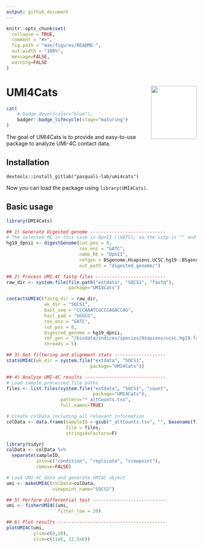 ```yaml
---
output: github_document
---
```


<!-- README.md is generated from README.Rmd. Please edit that file -->

```r
knitr::opts_chunk$set(
  collapse = TRUE,
  comment = "#>",
  fig.path = "man/figures/README-",
  out.width = "100%", 
  message=FALSE, 
  warning=FALSE
)
```

# UMI4Cats <img src="man/figures/logo.png" width="121px" height="140px" align="right" style="padding-left:10px;background-color:white;" />

<!-- badges: start -->
```r
cat(
	# badge_devel(color="blue"),
	badger::badge_lifecycle(stage="maturing")
)
```
<!-- badges: end -->

The goal of UMI4Cats is to provide and easy-to-use package to analyze UMI-4C contact data.

## Installation

```
devtools::install_gitlab("pasquali-lab/umi4cats")
```
Now you can load the package using `library(UMI4Cats)`. 

## Basic usage

```r
library(UMI4Cats)
``` 

```r
## 1) Generate Digested genome ----------------------------
# The selected RE in this case is DpnII (|GATC), so the cs5p is "" and cs3p is GATC
hg19_dpnii <- digestGenome(cut_pos = 0,
                           res_enz = "GATC",
                           name_RE = "DpnII",
                           refgen = BSgenome.Hsapiens.UCSC.hg19::BSgenome.Hsapiens.UCSC.hg19, 
                           out_path = "digested_genome/")

## 2) Process UMI-4C fastq files --------------------------
raw_dir <- system.file(file.path("extdata", "SOCS1", "fastq"), 
                       package="UMI4Cats")

contactsUMI4C(fastq_dir = raw_dir,
              wk_dir = "SOCS1",
              bait_seq = "CCCAAATCGCCCAGACCAG",
              bait_pad = "GCGCG",
              res_enz = "GATC",
              cut_pos = 0,
              digested_genome = hg19_dpnii,
              ref_gen = "/biodata/indices/species/Hsapiens/ucsc.hg19.fa", # change it to the path of 
              threads = 5)
```

```r
## 3) Get filtering and alignment stats -------------------
statsUMI4C(wk_dir = system.file("extdata", "SOCS1",
                               package="UMI4Cats"))

## 4) Analyze UMI-4C results ------------------------------
# Load sample processed file paths
files <- list.files(system.file("extdata", "SOCS1", "count", 
                                package="UMI4Cats"),
                    pattern="*_altCounts.tsv",
                    full.names=TRUE)

# Create colData including all relevant information
colData <- data.frame(sampleID = gsub("_altCounts.tsv", "", basename(files)),
                      file = files,
                      stringsAsFactors=F)

library(tidyr)
colData <- colData %>% 
  separate(sampleID, 
           into=c("condition", "replicate", "viewpoint"),
           remove=FALSE)

# Load UMI-4C data and generate UMI4C object
umi <- makeUMI4C(colData=colData,
                 viewpoint_name="SOCS1")

## 5) Perform differential test ---------------------------
umi <- fisherUMI4C(umi,
                   filter_low = 20)

## 6) Plot results ----------------------------------------
plotUMI4C(umi, 
          ylim=c(0,10),
          xlim=c(11e6, 11.5e6))
```
